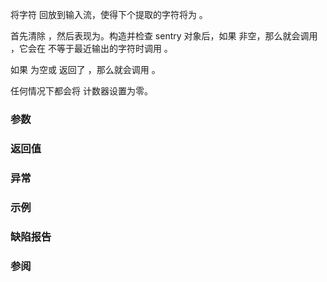 {{cpp/io/basic_istream/title|putback}}
{{cpp/io/basic_istream/navbar}}
{{ddcl|
basic_istream&amp; putback( char_type ch );
}}

将字符 {{c|ch}} 回放到输入流，使得下个提取的字符将为 {{c|ch}}。

首先清除 {{tt|eofbit}}，然后表现为{{named req|UnformattedInputFunction}}。构造并检查 sentry 对象后，如果 {{ltf|cpp/io/basic_ios/rdbuf}} 非空，那么就会调用 {{c|rdbuf()-&gt;sputbackc(ch)}}，它会在 {{c|ch}} 不等于最近输出的字符时调用 {{c|rdbuf()-&gt;pbackfail(ch)}}。

如果 {{tt|rdbuf()}} 为空或 {{c|rdbuf-&gt;sputbackc(ch)}} 返回了 {{c|Traits::eof()}}，那么就会调用 {{c|setstate(badbit)}}。

任何情况下都会将 {{rlpf|gcount}} 计数器设置为零。

===参数===
{{par begin}}
{{par|ch|要放入输入流的字符}}
{{par end}}

===返回值===
{{c|*this}}

===异常===
{{include|cpp/io/stream exceptions}}

===示例===
{{example
|演示修改和非修改 {{tt|putback()}} 间的差异
|code=
#include &lt;iostream&gt;
#include &lt;sstream&gt;
 
int main()
{
    std::stringstream s1("Hello, world"); // IO 流
    s1.get();
    if (s1.putback('Y')) // 修改缓冲区
        std::cout &lt;&lt; s1.rdbuf() &lt;&lt; '\n';
    else
        std::cout &lt;&lt; "putback 失败\n";

    std::cout &lt;&lt; "--\n";

    std::istringstream s2("Hello, world"); // 仅输入流
    s2.get();
    if (s2.putback('Y')) // 不能修改仅输入流
        std::cout &lt;&lt; s2.rdbuf() &lt;&lt; '\n';
    else
        std::cout &lt;&lt; "putback 失败\n";
    s2.clear();

    std::cout &lt;&lt; "--\n";

    s2.clear();
    if (s2.putback('H')) // 非修改回放
        std::cout &lt;&lt; s2.rdbuf() &lt;&lt; '\n';
    else
        std::cout &lt;&lt; "putback 失败\n";
}
|output=
Yello, world
--
putback 失败
--
Hello, world
}}

===缺陷报告===
{{dr list begin}}
{{dr list item|wg=lwg|dr=2243|std=C++98|before=调用 {{tt|sputbackc()}} 时没有带上实参|after=以 {{c|ch}} 作为实参}}
{{dr list end}}

===参阅===
{{dsc begin}}
{{dsc inc|cpp/io/basic_streambuf/dsc sputbackc}}
{{dsc inc|cpp/io/basic_istream/dsc unget}}
{{dsc inc|cpp/io/basic_istream/dsc peek}}
{{dsc end}}

{{langlinks|de|en|es|fr|it|ja|pt|ru}}